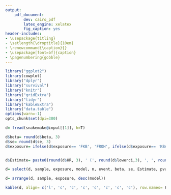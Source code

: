 ```yaml
---
output:
    pdf_document:
        dev: cairo_pdf
        latex_engine: xelatex
        fig_caption: yes
header-includes:
- \usepackage{titling}
- \setlength{\droptitle}{10em}
- \renewcommand{\caption}{}
- \usepackage[font=bf]{caption}
- \pagenumbering{gobble}
---
```


```r
library("ggplot2")
library(cowplot)
library("dplyr")
library("survival")
library("knitr")
library("gridExtra")
library("tidyr")
library("kableExtra")
library("data.table")
options(warn=-1)
opts_chunk$set(dpi=300)
```

```r

d= fread(snakemake@input[[1]], h=T)

d$beta= round(d$beta, 3)
d$se= round(d$se, 3)
d$exposure= ifelse(d$exposure== 'FKB', 'FROH', ifelse(d$exposure== 'KBAVG', 'Average segment length', ifelse(d$exposure== 'tmrca', 'TMRCA', ifelse(d$exposure== 'NSEG', 'N segments', d$exposure))))


d$Estimate= paste0(round(d$HR, 3), ' (', round(d$lowerci,3), ', ', round(d$upperci,3), ')')

d= select(d, sample, exposure, model, n, event, beta, se, Estimate, pvalue)

d= arrange(d, sample, exposure, desc(model))

kable(d, align= c('l', 'c', 'c', 'c', 'c', 'c', 'c', 'c'), row.names= F, col.names=c('Family member', 'Exposure', 'Model', 'N', 'Events', 'Beta', 'Standard Error', 'Estimate (95% CI)', 'P-value'), caption = "S4 Table: Autozygosity in mothers, fathers and fetuses and risk of spontaneous onset of delivery.", booktabs = T) %>% kable_styling(latex_options= c('striped', 'scale_down')) %>% column_spec(1, bold = T, color = "black", background = "white") %>% footnote(general_title= '', general= c('FHOM, excess homozygosity; FROH, proportion of the genome covered by autozygous segments', 'Crude model was adjusted by sub-cohort, and the adjusted model was adjusted for sub-cohort, the first 6 PC, parity, educational attainment and household income.'), threeparttable= T)

```

